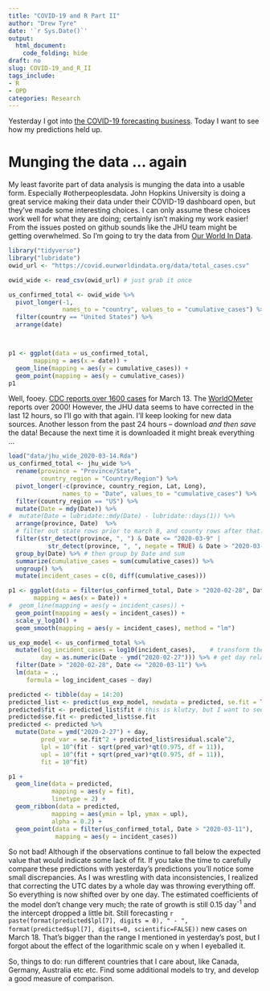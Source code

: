 ```yaml
---
title: "COVID-19 and R Part II"
author: "Drew Tyre"
date: '`r Sys.Date()`'
output: 
  html_document:
    code_folding: hide
draft: no
slug: COVID-19_and_R_II
tags_include:
- R
- OPD
categories: Research
---
```


Yesterday I got into [the COVID-19 forecasting business](/post/covid-19_and_R/). 
Today I want to see how my predictions held up. 

# Munging the data ... again

My least favorite part of data analysis is munging the data into a usable form. 
Especially #otherpeoplesdata. John Hopkins University is doing a great service
making their data under their COVID-19 dashboard open, but they've made some
interesting choices. I can only assume these choices work well for what they are
doing; certainly isn't making my work easier! From the issues posted on github
sounds like the JHU team might be getting overwhelmed. So I'm going to try
the data from [Our World In Data](https://ourworldindata.org/coronavirus-source-data).


```r
library("tidyverse")
library("lubridate")
owid_url <- "https://covid.ourworldindata.org/data/total_cases.csv"

owid_wide <- read_csv(owid_url) # just grab it once 

us_confirmed_total <- owid_wide %>% 
  pivot_longer(-1, 
               names_to = "country", values_to = "cumulative_cases") %>% 
  filter(country == "United States") %>% 
  arrange(date)  



p1 <- ggplot(data = us_confirmed_total,
       mapping = aes(x = date)) + 
  geom_line(mapping = aes(y = cumulative_cases)) + 
  geom_point(mapping = aes(y = cumulative_cases))  
p1
```

Well, fooey. [CDC reports over 1600 cases]() for March 13. The
[WorldOMeter](https://www.worldometers.info/coronavirus/country/us/) reports 
over 2000! However, the JHU data seems to have corrected in the 
last 12 hours, so I'll go with that again. I'll keep looking for
new data sources. Another lesson from the past 24 hours -- download
*and then save* the data! Because the next time it is downloaded it
might break everything ... 

```r
load("data/jhu_wide_2020-03-14.Rda")
us_confirmed_total <- jhu_wide %>% 
  rename(province = "Province/State", 
         country_region = "Country/Region") %>% 
  pivot_longer(-c(province, country_region, Lat, Long), 
               names_to = "Date", values_to = "cumulative_cases") %>% 
  filter(country_region == "US") %>% 
  mutate(Date = mdy(Date)) %>% 
#  mutate(Date = lubridate::mdy(Date) - lubridate::days(1)) %>% 
  arrange(province, Date)  %>% 
  # filter out state rows prior to march 8, and county rows after that. 
  filter(str_detect(province, ", ") & Date <= "2020-03-9" |
           str_detect(province, ", ", negate = TRUE) & Date > "2020-03-9") %>% 
  group_by(Date) %>% # then group by Date and sum
  summarize(cumulative_cases = sum(cumulative_cases)) %>% 
  ungroup() %>% 
  mutate(incident_cases = c(0, diff(cumulative_cases)))

p1 <- ggplot(data = filter(us_confirmed_total, Date > "2020-02-28", Date <= "2020-03-11"),
       mapping = aes(x = Date)) + 
#  geom_line(mapping = aes(y = incident_cases)) + 
  geom_point(mapping = aes(y = incident_cases)) + 
  scale_y_log10() + 
  geom_smooth(mapping = aes(y = incident_cases), method = "lm")

us_exp_model <- us_confirmed_total %>% 
  mutate(log_incident_cases = log10(incident_cases),    # transform the data
         day = as.numeric(Date - ymd("2020-02-27"))) %>% # get day relative to Feb 27
  filter(Date > "2020-02-28", Date <= "2020-03-11") %>% 
  lm(data = .,
     formula = log_incident_cases ~ day) 

predicted <- tibble(day = 14:20)
predicted_list <- predict(us_exp_model, newdata = predicted, se.fit = TRUE)
predicted$fit <- predicted_list$fit # this is klutzy, but I want to see the answer! 
predicted$se.fit <- predicted_list$se.fit
predicted <- predicted %>% 
  mutate(Date = ymd("2020-2-27") + day,
         pred_var = se.fit^2 + predicted_list$residual.scale^2,
         lpl = 10^(fit - sqrt(pred_var)*qt(0.975, df = 11)),
         upl = 10^(fit + sqrt(pred_var)*qt(0.975, df = 11)),
         fit = 10^fit)

p1 + 
  geom_line(data = predicted,
            mapping = aes(y = fit),
            linetype = 2) +
  geom_ribbon(data = predicted,
            mapping = aes(ymin = lpl, ymax = upl),
            alpha = 0.2) +
  geom_point(data = filter(us_confirmed_total, Date > "2020-03-11"),
             mapping = aes(y = incident_cases))
```

So not bad! Although if the observations continue to fall below the expected value that would
indicate some lack of fit. If you take the time to carefully compare these predictions with
yesterday's predictions you'll notice some small discrepancies. As I was wrestling with
data inconsistencies, I realized that correcting the UTC dates by a whole day was throwing everything
off. So everything is now shifted over by one day. The estimated coefficients of the model don't change very much; the rate of growth is still 0.15 day^-1^ and the intercept dropped a little bit. 
Still forecasting `r paste(format(predicted$lpl[7], digits = 0), " - ", format(predicted$upl[7], digits=0, scientific=FALSE))` new cases on March 18. That's bigger than the range I mentioned
in yesterday's post, but I forgot about the effect of the logarithmic scale on y when I eyeballed it.

So, things to do: run different countries that I care about, like Canada, Germany, Australia etc etc. 
Find some additional models to try, and develop a good measure of comparison.